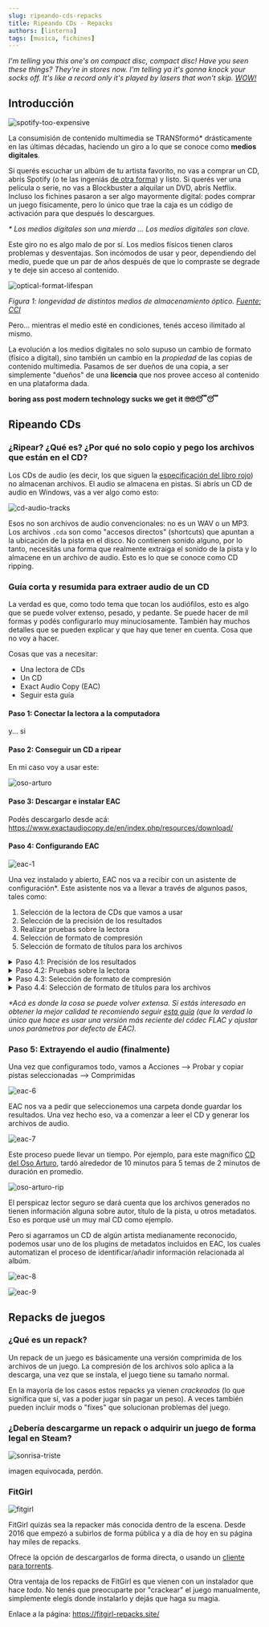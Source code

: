 ```yaml
---
slug: ripeando-cds-repacks
title: Ripeando CDs - Repacks
authors: [linterna]
tags: [musica, fichines]
---
```


_I'm telling you this one's on compact disc, compact disc! Have you seen these
things? They're in stores now. I'm telling ya it's gonna knock your socks off.
It's like a record only it's played by lasers that won't skip.
[WOW!](https://youtu.be/B-8EORB783c?si=xBuN17vbQM2A30wV&t=1476)_

<!-- truncate -->

## Introducción

![spotify-too-expensive](spotify-too-expensive.jpg)

La consumisión de contenido multimedia se TRANSformó\* drásticamente en las
últimas décadas, haciendo un giro a lo que se conoce como **medios digitales**.

Si querés escuchar un albúm de tu artista favorito, no vas a comprar un CD,
abrís Spotify (o te las ingeniás
[de otra forma](https://linternita.com/blog/no-more-programmers-soulseek#soulseek))
y listo. Si querés ver una película o serie, no vas a Blockbuster a alquilar un
DVD, abrís Netflix. Incluso los fichines pasaron a ser algo mayormente digital:
podes comprar un juego físicamente, pero lo único que trae la caja es un código
de activación para que después lo descargues.

_\* Los medios digitales son una mierda ... Los medios digitales son clave._

Este giro no es algo malo de por sí. Los medios físicos tienen claros problemas
y desventajas. Son incómodos de usar y peor, dependiendo del medio, puede que un
par de años después de que lo compraste se degrade y te deje sin acceso al
contenido.

![optical-format-lifespan](optical-format-lifespan.png)

_Figura 1: longevidad de distintos medios de almacenamiento óptico.
[Fuente: CCI](https://www.canada.ca/en/conservation-institute/services/conservation-preservation-publications/canadian-conservation-institute-notes/longevity-recordable-cds-dvds.html)_

Pero... mientras el medio esté en condiciones, tenés acceso ilimitado al mismo.

La evolución a los medios digitales no solo supuso un cambio de formato (físico
a digital), sino también un cambio en la _propiedad_ de las copias de contenido
multimedia. Pasamos de ser dueños de una copia, a ser simplemente "dueños" de
una **licencia** que nos provee acceso al contenido en una plataforma dada.

**boring ass post modern technology sucks we get it 🙄🙄😴😴**

## Ripeando CDs

### ¿Ripear? ¿Qué es? ¿Por qué no solo copio y pego los archivos que están en el CD?

Los CDs de audio (es decir, los que siguen la
[especificación del libro rojo](https://en.wikipedia.org/wiki/Compact_Disc_Digital_Audio))
no almacenan archivos. El audio se almacena en pistas. Si abrís un CD de audio
en Windows, vas a ver algo como esto:

![cd-audio-tracks](cd-audio-tracks.png)

Esos no son archivos de audio convencionales: no es un WAV o un MP3. Los
archivos `.cda` son como "accesos directos" (shortcuts) que apuntan a la
ubicación de la pista en el disco. No contienen sonido alguno, por lo tanto,
necesitás una forma que realmente extraiga el sonido de la pista y lo almacene
en un archivo de audio. Esto es lo que se conoce como CD ripping.

### Guía corta y resumida para extraer audio de un CD

La verdad es que, como todo tema que tocan los audiófilos, esto es algo que se
puede volver extenso, pesado, y pedante. Se puede hacer de mil formas y podés
configurarlo muy minuciosamente. También hay muchos detalles que se pueden
explicar y que hay que tener en cuenta. Cosa que no voy a hacer.

Cosas que vas a necesitar:

- Una lectora de CDs
- Un CD
- Exact Audio Copy (EAC)
- Seguir esta guía

#### Paso 1: Conectar la lectora a la computadora

y... si

#### Paso 2: Conseguir un CD a ripear

En mi caso voy a usar este:

![oso-arturo](oso-arturo.png)

#### Paso 3: Descargar e instalar EAC

Podés descargarlo desde acá:
https://www.exactaudiocopy.de/en/index.php/resources/download/

#### Paso 4: Configurando EAC

![eac-1](eac-1.png)

Una vez instalado y abierto, EAC nos va a recibir con un asistente de
configuración\*. Este asistente nos va a llevar a través de algunos pasos, tales
como:

1. Selección de la lectora de CDs que vamos a usar
1. Selección de la precisión de los resultados
1. Realizar pruebas sobre la lectora
1. Selección de formato de compresión
1. Selección de formato de títulos para los archivos

<details>
<summary>Paso 4.1: Precisión de los resultados</summary>

![eac-2](eac-2.png)

Seleccionar prefiero resultados precisos. Esto va a hacer que la extracción de
audio tarde más, pero vamos a obtener una mejor calidad de la misma.

</details>

<details>
<summary>Paso 4.2: Pruebas sobre la lectora</summary>

![eac-3](eac-3.png)

Lo único que voy a decir sobre este paso es que no uses un CD rayado, tal cual
indica el asistente.

![cd-rayado](cd-rayado.png)

</details>

<details>
<summary>Paso 4.3: Selección de formato de compresión</summary>

![eac-4](eac-4.png)

Podemos elegir distintos formatos de compresión. EAC viene con algunos
incorporados por defecto, pero si ninguno de esos nos conviene, se pueden
modificar libremente.

En este caso recomiendo optar por MP3. O FLAC, si sos un pesado obsesionado con
la calidad.

</details>

<details>
<summary>Paso 4.4: Selección de formato de títulos para los archivos</summary>

![eac-5](eac-5.png)

Acá podemos elegir cómo queremos que sean los títulos de los archivos de audio
que se generen. Elegí el que más te guste.

</details>

_\*Acá es donde la cosa se puede volver extensa. Si estás interesado en obtener
la mejor calidad te recomiendo seguir
[esta guía](https://wiki.hydrogenaud.io/index.php?title=EAC_and_FLAC) (que la
verdad lo único que hace es usar una versión más reciente del códec FLAC y
ajustar unos parámetros por defecto de EAC)._

### Paso 5: Extrayendo el audio (finalmente)

Una vez que configuramos todo, vamos a Acciones --> Probar y copiar pistas
seleccionadas --> Comprimidas

![eac-6](eac-6.png)

EAC nos va a pedir que seleccionemos una carpeta donde guardar los resultados.
Una vez hecho eso, va a comenzar a leer el CD y generar los archivos de audio.

![eac-7](eac-7.png)

Este proceso puede llevar un tiempo. Por ejemplo, para este magnífico
[CD del Oso Arturo](https://www.youtube.com/watch?v=cMcil86djDg), tardó
alrededor de 10 minutos para 5 temas de 2 minutos de duración en promedio.

![oso-arturo-rip](oso-arturo-rip.png)

El perspicaz lector seguro se dará cuenta que los archivos generados no tienen
información alguna sobre autor, título de la pista, u otros metadatos. Eso es
porque usé un muy mal CD como ejemplo.

Pero si agarramos un CD de algún artista medianamente reconocido, podemos usar
uno de los plugins de metadatos incluidos en EAC, los cuales automatizan el
proceso de identificar/añadir información relacionada al albúm.

![eac-8](eac-8.png)

![eac-9](eac-9.png)

## Repacks de juegos

### ¿Qué es un repack?

Un repack de un juego es básicamente una versión comprimida de los archivos de
un juego. La compresión de los archivos solo aplica a la descarga, una vez que
se instala, el juego tiene su tamaño normal.

En la mayoría de los casos estos repacks ya vienen _crackeados_ (lo que
significa que sí, vas a poder jugar sin pagar un peso). A veces también pueden
incluir mods o "fixes" que solucionan problemas del juego.

### ¿Debería descargarme un repack o adquirir un juego de forma legal en Steam?

![sonrisa-triste](sonrisa-triste.png)

imagen equivocada, perdón.

### FitGirl

![fitgirl](fitgirl.jpg)

FitGirl quizás sea la repacker más conocida dentro de la escena. Desde 2016 que
empezó a subirlos de forma pública y a día de hoy en su página hay miles de
repacks.

Ofrece la opción de descargarlos de forma directa, o usando un
[cliente para torrents](https://linternita.com/blog/tecnologia-actual-torrents#c%C3%B3mo-descargar-pel%C3%ADculas-y-series-usando-qbittorrent).

Otra ventaja de los repacks de FitGirl es que vienen con un instalador que hace
_todo_. No tenés que preocuparte por "crackear" el juego manualmente,
simplemente elegís donde instalarlo y dejás que haga su magia.

Enlace a la página: https://fitgirl-repacks.site/
